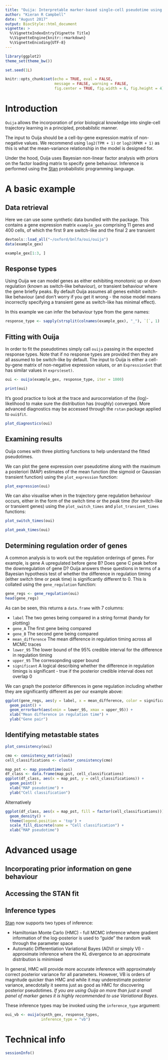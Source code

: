 ```yaml
---
title: "Ouija: Interpretable marker-based single-cell pseudotime using Bayesian parametric models"
author: "Kieran R Campbell"
date: "August 2017"
output: BiocStyle::html_document
vignette: >
  %\VignetteIndexEntry{Vignette Title}
  %\VignetteEngine{knitr::rmarkdown}
  %\VignetteEncoding{UTF-8}
---
```


```r
library(ggplot2)
theme_set(theme_bw())

set.seed(1L)

knitr::opts_chunk$set(echo = TRUE, eval = FALSE, 
                      message = FALSE, warning = FALSE,
                      fig.center = TRUE, fig.width = 6, fig.height = 4)
```

# Introduction

`Ouija` allows the incorporation of prior biological knowledge into single-cell trajectory learning in a principled, probabilstic manner. 

The input to Ouija should be a cell-by-gene expression matrix of non-negative values. We recommend using `log2(TPM + 1)` or `log2(RPKM + 1)` as this is what the mean-variance relationship in the model is designed for.

Under the hood, Ouija uses Bayesian non-linear factor analysis with priors on the factor loading matrix to specify gene behaviour. Inference is performed using the [Stan](http://mc-stan.org) probabilistic programming language.


# A basic example 

## Data retrieval

Here we can use some synthetic data bundled with the package. This contains a gene expression matrix `example_gex` comprising 11 genes and 400 cells, of which the first 9 are switch-like and the final 2 are transient

```r
devtools::load_all("~/oxford/bnlfa/oui/ouija")
data(example_gex)

example_gex[1:3, ]
```

## Response types

Using Ouija we can model genes as either exhibiting monotonic up or down regulation (known as switch-like behaviour), or transient behaviour where the gene briefly peaks. By default Ouija assumes all genes exhibit switch-like behaviour (and don't worry if you get it wrong - the noise model means incorrectly specifying a transient gene as switch-like has minimal effect).

In this example we can infer the behaviour type from the gene names:

```r
response_type <- sapply(strsplit(colnames(example_gex), "_"), `[`, 1)
```

## Fitting with Ouija

In order to fit the pseudotimes simply call `ouija` passing in the expected response types. Note that if no response types are provided then they are all assumed to be switch-like by default. The input to Ouija is either a cell-by-gene matrix of non-negative expression values, or an `ExpressionSet` that has similar values in `exprs(eset)`.

```r
oui <- ouija(example_gex, response_type, iter = 1000)
```

```r
print(oui)
```


It's good practice to look at the trace and aurocorrelation of the (log)-likelihood to make sure the distribution has (roughly) converged. More advanced diagnostics may be accessed through the `rstan` package applied to `oui$fit`.

```r
plot_diagnostics(oui)
```

## Examining results

Ouija comes with three plotting functions to help understand the fitted pseudotimes.

We can plot the gene expression over pseudotime along with the maximum a posteriori (MAP) estimates of the mean function (the sigmoid or Gaussian transient function) using the `plot_expression` function:

```r
plot_expression(oui)
```

We can also visualise when in the trajectory gene regulation behaviour occurs, either in the form of the switch time or the peak time (for switch-like or transient genes) using the `plot_switch_times` and `plot_transient_times` functions:

```r
plot_switch_times(oui)
```


```r
plot_peak_times(oui)
```


## Determining regulation order of genes

A common analysis is to work out the regulation orderings of genes. For example, is gene A upregulated before gene B? Does gene C peak before the downregulation of gene D? Ouija answers these questions in terms of a Bayesian hypothesis test of whether the difference in regulation timing (either switch time or peak time) is significantly different to 0. This is collated using the `gene_regulation` function:

```r
gene_regs <- gene_regulation(oui)
head(gene_regs)
```

As can be seen, this returns a `data.frame` with 7 columns:

* `label` The two genes being compared in a string format (handy for plotting)
* `gene_A` The first gene being compared
* `gene_B` The second gene being compared
* `mean_difference` The mean difference in regulation timing across all MCMC traces
* `lower_95` The lower bound of the 95% credible interval for the difference in regulation timing
* `upper_95` The corresopnding upper bound
* `significant` A logical describing whether the difference in regulation timings is significant - true if the posterior credible interval does not overlap 0

We can graph the posterior differences in gene regulation including whether they are significantly different as per our example above:


```r
ggplot(gene_regs, aes(y = label, x = mean_difference, color = significant)) +
  geom_point() +
  geom_errorbarh(aes(xmin = lower_95, xmax = upper_95)) +
  xlab("Mean difference in regulation time") +
  ylab("Gene pair")

```



## Identifying metastable states

```r
plot_consistency(oui)
```

```r
cmo <- consistency_matrix(oui)
cell_classifications <- cluster_consistency(cmo)
```

```r
map_pst <- map_pseudotime(oui)
df_class <- data.frame(map_pst, cell_classifications)
ggplot(df_class, aes(x = map_pst, y = cell_classifications)) +
  geom_point() +
  xlab("MAP pseudotime") +
  ylab("Cell classification")
```

Alternatively

```r
ggplot(df_class, aes(x = map_pst, fill = factor(cell_classifications))) +
  geom_density() +
  theme(legend.position = 'top') +
  scale_fill_discrete(name = "Cell classification") +
  xlab("MAP pseudotime")
```


# Advanced usage

## Incorporating prior information on gene behaviour

## Accessing the STAN fit

## Inference types

[Stan](http://mc-stan.org) now supports two types of inference: 

* Hamiltonian Monte Carlo (HMC) - full MCMC inference where gradient information of the log-posterior is used to "guide" the random walk through the parameter space
* Automatic Differentiation Variational Bayes (ADVI or simply VI) - approximate inference where the KL divergence to an approximate distribution is minimised

In general, HMC will provide more accurate inference with approximately correct posterior variance for all parameters. However, VB is orders of magnitude quicker than HMC and while it may underestimate posterior variance, anecdotally it seems just as good as HMC for discovering posterior pseudotimes. *If you are using Ouija on more than just a small panel of marker genes it is highly recommended to use Variational Bayes*.

These inference types may be invoked using the `inference_type` argument:

```r
oui_vb <- ouija(synth_gex, response_types,
                inference_type = "vb")
```



# Technical info

```r
sessionInfo()
```
